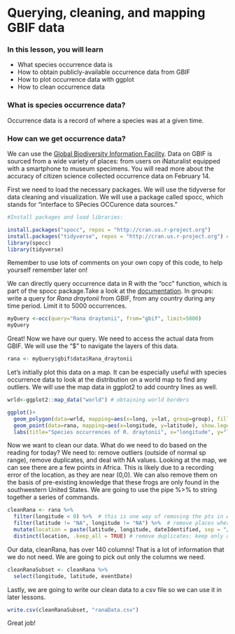 # Querying, cleaning, and mapping GBIF data

### In this lesson, you will learn

-   What species occurrence data is
-   How to obtain publicly-available occurrence data from GBIF
-   How to plot occurrence data with ggplot
-   How to clean occurrence data

### What is species occurrence data?

Occurrence data is a record of where a species was at a given time.

### How can we get occurrence data?

We can use the [Global Biodiversity Information Facility](https://www.gbif.org/). Data on GBIF is sourced from a wide variety of places: from users on iNaturalist equipped with a smartphone to museum specimens. You will read more about the accuracy of citizen science collected occurrence data on February 14.

First we need to load the necessary packages. We will use the tidyverse for data cleaning and visualization. We will use a package called spocc, which stands for "interface to SPecies OCCurence data sources."

```r
#Install packages and load libraries:

install.packages("spocc", repos = "http://cran.us.r-project.org")
install.packages("tidyverse", repos = "http://cran.us.r-project.org") #includes ggplot
library(spocc)
library(tidyverse)

```

Remember to use lots of comments on your own copy of this code, to help yourself remember later on!

We can directly query occurrence data in R with the "occ" function, which is part of the spocc package.Take a look at the [documentation](https://www.rdocumentation.org/packages/spocc/versions/0.1.0/topics/occ). In groups: write a query for *Rana draytonii* from GBIF, from any country during any time period. Limit it to 5000 occurrences.

```r
myQuery <-occ(query="Rana draytonii", from="gbif", limit=5000)
myQuery

```

Great! Now we have our query. We need to access the actual data from GBIF. We will use the "\$" to navigate the layers of this data.

```r
rana <- myQuery$gbif$data$Rana_draytonii

```

Let's initially plot this data on a map. It can be especially useful with species occurrence data to look at the distribution on a world map to find any outliers. We will use the map data in ggplot2 to add country lines as well.

```r

wrld<-ggplot2::map_data("world") # obtaining world borders

ggplot()+
  geom_polygon(data=wrld, mapping=aes(x=long, y=lat, group=group), fill="grey75", colour="grey60")+
  geom_point(data=rana, mapping=aes(x=longitude, y=latitude), show.legend=FALSE)+
  labs(title="Species occurrences of R. draytonii", x="longitude", y="latitude")

```

Now we want to clean our data. What do we need to do based on the reading for today? We need to: remove outliers (outside of normal sp range), remove duplicates, and deal with NA values. Looking at the map, we can see there are a few points in Africa. This is likely due to a recording error of the location, as they are near (0,0). We can also remove them on the basis of pre-existing knowledge that these frogs are only found in the southwestern United States. We are going to use the pipe %\>% to string together a series of commands.

```r
cleanRana <- rana %>% 
  filter(longitude < 0) %>%  # this is one way of removing the pts in Africa
  filter(latitude != "NA", longitude != "NA") %>%  # remove places where lat or long are NA
  mutate(location = paste(latitude, longitude, dateIdentified, sep = "/")) %>% # remove duplicates: create a new column that states the location and time
  distinct(location, .keep_all = TRUE) # remove duplicates: keep only one per duplicated entry

```

Our data, cleanRana, has over 140 columns! That is a lot of information that we do not need. We are going to pick out only the columns we need.

```r
cleanRanaSubset <- cleanRana %>% 
  select(longitude, latitude, eventDate)
```

Lastly, we are going to write our clean data to a csv file so we can use it in later lessons.

```r
write.csv(cleanRanaSubset, "ranaData.csv")

```

Great job!
